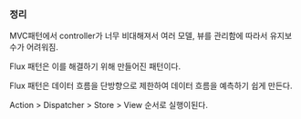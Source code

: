 ### 정리

MVC패턴에서 controller가 너무 비대해져서 여러 모델, 뷰를 관리함에 따라서 유지보수가 어려워짐.

Flux 패턴은 이를 해결하기 위해 만들어진 패턴이다.

Flux 패턴은 데이터 흐름을 단방향으로 제한하여 데이터 흐름을 예측하기 쉽게 만든다.

Action > Dispatcher > Store > View 순서로 실행이된다.

